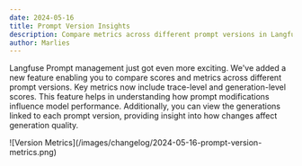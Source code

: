 ```yaml
---
date: 2024-05-16
title: Prompt Version Insights
description: Compare metrics across different prompt versions in Langfuse Prompt Management.
author: Marlies
---
```



<ChangelogHeader />

Langfuse Prompt management just got even more exciting. We've added a new feature enabling you to compare scores and metrics across different prompt versions. Key metrics now include trace-level and generation-level scores. This feature helps in understanding how prompt modifications influence model performance. Additionally, you can view the generations linked to each prompt version, providing insight into how changes affect generation quality. 

<Frame border className="max-w-2xl mt-10">
  ![Version Metrics](/images/changelog/2024-05-16-prompt-version-metrics.png)
</Frame>
